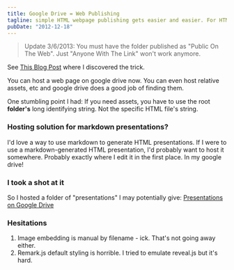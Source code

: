 ```yaml
---
title: Google Drive = Web Publishing
tagline: simple HTML webpage publishing gets easier and easier. For HTML presentations?
pubDate: "2012-12-18"
---
```


> Update 3/6/2013: You must have the folder published as "Public On The Web". Just "Anyone With The Link" won't work anymore.

See [This Blog Post](http://googleappsdeveloper.blogspot.com/2012/11/announcing-google-drive-site-publishing.html) where I discovered the trick.

You can host a web page on google drive now. You can even host relative assets, etc and google drive does a good job of finding them.

One stumbling point I had: If you need assets, you have to use the root **folder's** long identifying string. Not the specific HTML file's string.

### Hosting solution for markdown presentations?

I'd love a way to use markdown to generate HTML presentations. If I were to use a markdown-generated HTML presentation, I'd probably want to host it somewhere. Probably exactly where I edit it in the first place. In my google drive!

### I took a shot at it

So I hosted a folder of "presentations" I may potentially give: [Presentations on Google Drive](https://googledrive.com/host/0B4pzqThqXEKfdlVkSlBSaVNwQkE/)

### Hesitations

1. Image embedding is manual by filename - ick. That's not going away either.
2. Remark.js default styling is horrible. I tried to emulate reveal.js but it's hard.
